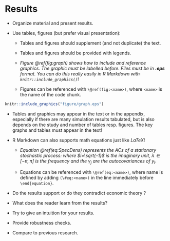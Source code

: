 # Results

* Organize material and present results.

* Use tables, figures (but prefer visual presentation):

  + Tables and figures should supplement (and not duplicate) the text.

  + Tables and figures should be provided with legends.

  + _Figure \@ref(fig:graph) shows how to include and reference graphics.
    The graphic must be labelled before. Files must be in __.eps__ format. You
    can do this really easily in R Markdown with `knitr::include_graphics()`_!

  + Figures can be referenced with `\@ref(fig:<name>)`, where `<name>` is the
    name of the code chunk.

```r
knitr::include_graphics("figure/graph.eps")
```
  + Tables and graphics may appear in the text or in the appendix, especially if
  there are many simulation results tabulated, but is also depends on the study
  and number of tables resp. figures. The key graphs and tables must appear in
  the text!

* R Markdown can also supports math equations just like _LaTeX_!

  + _Equation \@ref(eq:SpecDens) represents the ACs of a stationary
    stochastic process:_
    \begin{equation}
            f_y(\lambda) = (2\pi)^{-1} \sum_{j=-\infty}^{\infty}
                           \gamma_j e^{-i\lambda j}
                         =(2\pi)^{-1}\left(\gamma_0 + 2 \sum_{j=1}^{\infty}
        \gamma_j \cos(\lambda j)\right)
                                       (\#eq:SpecDens)
    \end{equation}
    _where $i=\sqrt{-1}$ is the imaginary unit, $\lambda \in [-\pi, \pi]$ is the
    frequency and the $\gamma_j$ are the autocovariances of $y_t$._

  + Equations can be referenced with `\@ref(eq:<name>)`, where name is defined
    by adding `(\#eq:<name>)` in the line immediately before `\end{equation}`.

\newpage

*  Do the results support or do they contradict economic theory ?

*  What does the reader learn from the results?

*  Try to give an intuition for your results.

*  Provide robustness checks.

*  Compare to previous research.

\newpage